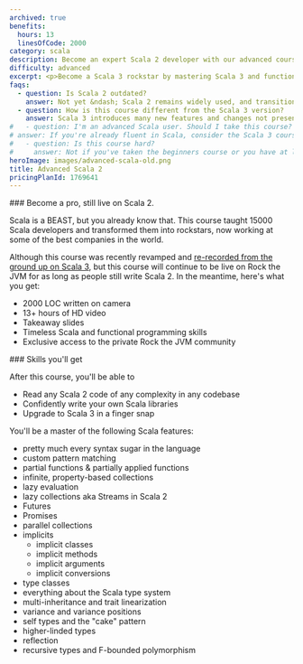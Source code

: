```yaml
---
archived: true
benefits:
  hours: 13
  linesOfCode: 2000
category: scala
description: Become an expert Scala 2 developer with our advanced course. Master Scala 2 and functional programming through clear lessons, practical exercises, and a smooth learning curve. Ideal for those already comfortable with Scala 2 essentials, this course will elevate your coding skills to the next level.
difficulty: advanced
excerpt: <p>Become a Scala 3 rockstar by mastering Scala 3 and functional programming with our comprehensive, hands-on advanced course</p>
faqs:
  - question: Is Scala 2 outdated?
    answer: Not yet &ndash; Scala 2 remains widely used, and transitioning to Scala 3 will take time. Additionally, most features you'll learn in this course are still relevant to Scala 3.
  - question: How is this course different from the Scala 3 version?
    answer: Scala 3 introduces many new features and changes not present in Scala 2. The Scala 3 version also includes improved explanations of complex topics, new exercises, a smoother learning curve, and more code.
#   - question: I'm an advanced Scala user. Should I take this course?
# answer: If you're already fluent in Scala, consider the Scala 3 course; you'll likely find it valuable and informative.
#   - question: Is this course hard?
#     answer: Not if you've taken the beginners course or you have at least a year of Scala experience. I've designed the course to give you a challenge, but not too much that it becomes frustrating. In case you struggle with something, we have a whole group on Slack for discussions, and I'm responsive.
heroImage: images/advanced-scala-old.png
title: Advanced Scala 2
pricingPlanId: 1769641
---
```



<CourseLayout>
<Fragment slot="goal">
### Become a pro, still live on Scala 2.

Scala is a BEAST, but you already know that. This course taught 15000 Scala developers and transformed them into rockstars, now working at some of the best companies in the world.

Although this course was recently revamped and [re-recorded from the ground up on Scala 3](/courses/advanced-scala), but this course will continue to be live on Rock the JVM for as long as people still write Scala 2. In the meantime, here's what you get:

- 2000 LOC written on camera
- 13+ hours of HD video
- Takeaway slides
- Timeless Scala and functional programming skills
- Exclusive access to the private Rock the JVM community

</Fragment>

<Fragment slot="skills">
### Skills you'll get

After this course, you'll be able to

- Read any Scala 2 code of any complexity in any codebase
- Confidently write your own Scala libraries
- Upgrade to Scala 3 in a finger snap

You'll be a master of the following Scala features:

- pretty much every syntax sugar in the language
- custom pattern matching
- partial functions & partially applied functions
- infinite, property-based collections
- lazy evaluation
- lazy collections aka Streams in Scala 2
- Futures
- Promises
- parallel collections
- implicits
  - implicit classes
  - implicit methods
  - implicit arguments
  - implicit conversions
- type classes
- everything about the Scala type system
- multi-inheritance and trait linearization
- variance and variance positions
- self types and the "cake" pattern
- higher-linded types
- reflection
- recursive types and F-bounded polymorphism

</Fragment>

</CourseLayout>

